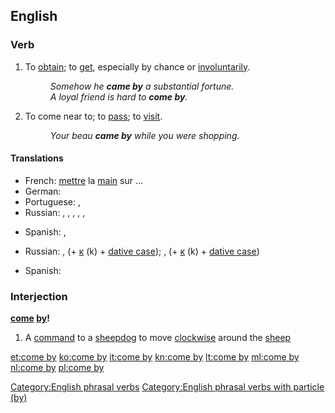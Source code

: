 ==English==

===Verb===
{{en-verb|head=[[to]] [[come]] [[by]]|comes by|coming by|came by}}

# {{transitive}} To [[obtain]]; to [[get]], especially by chance or [[involuntarily]].
#: ''Somehow he '''came by''' a substantial fortune.''
#: ''A loyal friend is hard to '''come by'''.''
# {{intransitive}} To come near to; to [[pass]]; to [[visit]].
#: ''Your beau '''came by''' while you were shopping.''

====Translations====
{{trans-top|to get (''trans.'')}}
* French: [[mettre]] la [[main]] sur ...
* German: {{t+|de|bekommen}}
* Portuguese: {{t+|pt|encontrar}}, {{t+|pt|pilhar}}
* Russian: {{t+|ru|добывать|tr=dobyvát’}} {{impf}},  {{t+|ru|добыть|tr=dobýt’}} {{pf.}},  {{t+|ru|доставать|tr=dostavát’}} {{impf}},  {{t+|ru|достать|tr=dostát’}} {{pf.}},  {{t+|ru|получать|tr=polučát’}} {{impf}},  {{t+|ru|получить|tr=polučít’}} {{pf.}}
{{trans-mid}}
* Spanish: {{t|es|encontrar}}, {{t|es|hallar}}
{{trans-bottom}}

{{trans-top|to pass or visit (''intrans.'')}}
* Russian: {{t+|ru|заходить|tr=zaxodít'}} {{impf}},  {{t+|ru|зайти|tr=zajtí}} {{pf.}} (+ [[к]] (k) + [[dative case]]);  {{t+|ru|заглядывать|tr=zagljádyvat'}} {{impf}},  {{t+|ru|заглянуть|tr=zagljanút'}} {{pf.}} (+ [[к]] (k) + [[dative case]])
{{trans-mid}}
* Spanish: {{t+|es|visitar}}
{{trans-bottom}}

===Interjection===
'''[[come]] [[by]]!'''

# A [[command]] to a [[sheepdog]] to move [[clockwise]] around the [[sheep]]

[[Category:English phrasal verbs]]
[[Category:English phrasal verbs with particle (by)]]

[[et:come by]]
[[ko:come by]]
[[it:come by]]
[[kn:come by]]
[[lt:come by]]
[[ml:come by]]
[[nl:come by]]
[[pl:come by]]